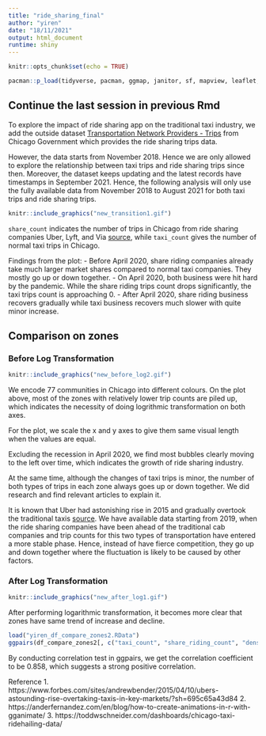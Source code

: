 ```yaml
---
title: "ride_sharing_final"
author: "yiren"
date: "18/11/2021"
output: html_document
runtime: shiny
---
```


```r
knitr::opts_chunk$set(echo = TRUE)
```


```r
pacman::p_load(tidyverse, pacman, ggmap, janitor, sf, mapview, leaflet, rgdal, RColorBrewer, ggplot2, data.table, readr, qqplotr, GGally, lubridate, raster, spData, spDataLarge, tmap, osmdata, gifski, jsonlite, zoo,gganimate,plotly)
```

## Continue the last session in previous Rmd
To explore the impact of ride sharing app on the traditional taxi industry, we add the outside dataset [Transportation Network Providers - Trips](https://data.cityofchicago.org/Transportation/Transportation-Network-Providers-Trips/m6dm-c72p) from Chicago Government which provides the ride sharing trips data.

However, the data starts from November 2018. Hence we are only allowed to explore the relationship between taxi trips and ride sharing trips since then. Moreover, the dataset keeps updating and the latest records have timestamps in September 2021. Hence, the following analysis will only use the fully available data from November 2018 to August 2021 for both taxi trips and ride sharing trips.

```r
knitr::include_graphics("new_transition1.gif")
```

`share_count` indicates the number of trips in Chicago from ride sharing companies Uber, Lyft, and Via [source](https://www.chicago.gov/city/en/depts/bacp/supp_info/transportation-network-providers.html), while `taxi_count` gives the number of normal taxi trips in Chicago.

Findings from the plot:
- Before April 2020, share riding companies already take much larger market shares compared to normal taxi companies. They mostly go up or down together.
- On April 2020, both business were hit hard by the pandemic. While the share riding trips count drops significantly, the taxi trips count is approaching 0.
- After April 2020, share riding business recovers gradually while taxi business recovers much slower with quite minor increase.

## Comparison on zones

### Before Log Transformation
```r
knitr::include_graphics("new_before_log2.gif")
```
We encode 77 communities in Chicago into different colours. On the plot above, most of the zones with relatively lower trip counts are piled up, which indicates the necessity of doing logrithmic transformation on both axes.

For the plot, we scale the x and y axes to give them same visual length when the values are equal. 

Excluding the recession in April 2020, we find most bubbles clearly moving to the left over time, which indicates the growth of ride sharing industry. 

At the same time, although the changes of taxi trips is minor, the number of both types of trips in each zone always goes up or down together. We did research and find relevant articles to explain it.

It is known that Uber had astonishing rise in 2015 and gradually overtook the traditional taxis [source](https://www.forbes.com/sites/andrewbender/2015/04/10/ubers-astounding-rise-overtaking-taxis-in-key-markets/?sh=695c65a43d84). We have available data starting from 2019, when the ride sharing companies have been ahead of the traditional cab companies and trip counts for this two types of transportation have entered a more stable phase. Hence, instead of have fierce competition, they go up and down together where the fluctuation is likely to be caused by other factors.

### After Log Transformation

```r
knitr::include_graphics("new_after_log1.gif")
```

After performing logarithmic transformation, it becomes more clear that zones have same trend of increase and decline.

```r
load("yiren_df_compare_zones2.RData")
ggpairs(df_compare_zones2[, c("taxi_count", "share_riding_count", "density")])
```

By conducting correlation test in ggpairs, we get the correlation coefficient to be 0.858, which suggests a strong positive correlation.

Reference
1. https://www.forbes.com/sites/andrewbender/2015/04/10/ubers-astounding-rise-overtaking-taxis-in-key-markets/?sh=695c65a43d84
2. https://anderfernandez.com/en/blog/how-to-create-animations-in-r-with-gganimate/
3. https://toddwschneider.com/dashboards/chicago-taxi-ridehailing-data/

